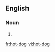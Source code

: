 ==English==

===Noun===
{{en-noun|sg=[[hot]]-[[dog]]}}

# {{alternative spelling of|[[hot dog]]}}

[[fr:hot-dog]]
[[vi:hot-dog]]